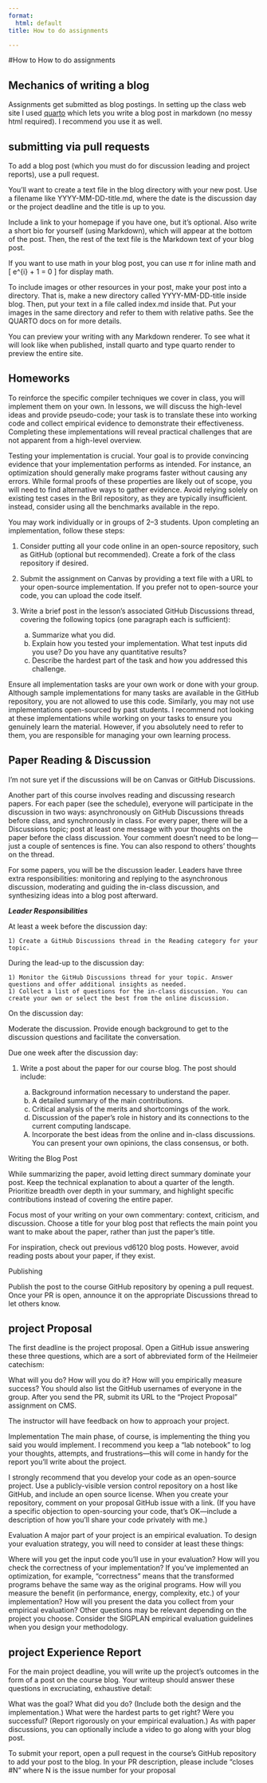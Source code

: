 ```yaml
---
format:
  html: default
title: How to do assignments

---
```


#How to How to do assignments


## Mechanics of writing a blog

Assignments get submitted as blog postings.  In setting up the class web site I used [quarto](https://quarto.org/) which lets you write a blog post in markdown (no messy html required).  I recommend you use it as well.    


## submitting via pull requests 


To add a blog post (which you must do for discussion leading and project reports), use a pull request.

You'll want to create a text file in the blog directory with your new post. Use a filename like YYYY-MM-DD-title.md, where the date is the discussion day or the project deadline and the title is up to you. 


 Include a link to your homepage if you have one, but it's optional. Also write a short bio for yourself (using Markdown), which will appear at the bottom of the post. Then, the rest of the text file is the Markdown text of your blog post.

If you want to use math in your blog post, you can use $\pi$ for inline math and \[ e^{i\pi} + 1 = 0 \] for display math.

To include images or other resources in your post, make your post into a directory. That is, make a new directory called YYYY-MM-DD-title inside blog. Then, put your text in a file called index.md inside that. Put your images in the same directory and refer to them with relative paths. See the QUARTO  docs on for more details.

You can preview your writing with any Markdown renderer. To see what it will look like when published, install  quarto and type quarto render to preview the entire site.

## Homeworks 


To reinforce the specific compiler techniques we cover in class, you will implement them on your own. In lessons, we will discuss the 
high-level ideas and provide pseudo-code; your task is to translate these into working code and collect empirical evidence to demonstrate their effectiveness. Completing these implementations will reveal practical challenges that are not apparent from a high-level overview.

Testing your implementation is crucial. Your goal is to provide convincing evidence that your implementation performs as intended. 
For instance, an optimization should generally make programs faster without causing any errors. 
While formal proofs of these properties are likely out of scope, you will need to find alternative ways to gather evidence. 
Avoid relying solely on existing test cases in the Bril repository, as they are typically insufficient. 
instead, consider using all the benchmarks available in the repo.

You may work individually or in groups of 2–3 students. Upon completing an implementation, follow these steps:

1) Consider putting all your code online in an open-source repository, such as GitHub (optional but recommended).
Create a fork of the class repository if desired.

2) Submit the assignment on Canvas by providing a text file with a URL to your open-source implementation. If you prefer not to open-source your code, you can upload the code itself.

3) Write a brief post in the lesson’s associated GitHub Discussions thread, covering the following topics (one paragraph each is sufficient):
    a) Summarize what you did.
    a) Explain how you tested your implementation. What test inputs did you use? Do you have any quantitative results?
    a) Describe the hardest part of the task and how you addressed this challenge.

Ensure all implementation tasks are your own work or done with your group. Although sample implementations for many tasks are available in the GitHub repository, you are not allowed to use this code. Similarly, you may not use implementations open-sourced by past students. I recommend not looking at these implementations while working on your tasks to ensure you genuinely learn the material. However, if you absolutely need to refer to them, you are responsible for managing your own learning process.


## Paper Reading & Discussion


I'm not sure yet if the discussions will be on Canvas or GitHub Discussions.

Another part of this course involves reading and discussing research papers. For each paper (see the schedule), everyone will participate in the discussion in two ways: asynchronously on GitHub Discussions threads before class, and synchronously in class. For every paper, there will be a Discussions topic; post at least one message with your thoughts on the paper before the class discussion. Your comment doesn't need to be long—just a couple of sentences is fine. You can also respond to others' thoughts on the thread.

For some papers, you will be the discussion leader. Leaders have three extra responsibilities: monitoring and replying to the asynchronous discussion, moderating and guiding the in-class discussion, and synthesizing ideas into a blog post afterward.

***Leader Responsibilities***

At least a week before the discussion day:

    1) Create a GitHub Discussions thread in the Reading category for your topic.

During the lead-up to the discussion day:

    1) Monitor the GitHub Discussions thread for your topic. Answer questions and offer additional insights as needed.
    1) Collect a list of questions for the in-class discussion. You can create your own or select the best from the online discussion.

On the discussion day:

Moderate the  discussion. Provide enough background to get to the discussion questions and facilitate the conversation.

Due one week after the discussion day:

1) Write a post about the paper for our course blog. The post should include:

    a) Background information necessary to understand the paper.
    a) A detailed summary of the main contributions.
    a) Critical analysis of the merits and shortcomings of the work.
    a) Discussion of the paper’s role in history and its connections to the current computing landscape.
    A) Incorporate the best ideas from the online and in-class discussions. You can present your own opinions, the class consensus, or both.

Writing the Blog Post

While summarizing the paper, avoid letting direct summary dominate your post. Keep the technical explanation to about a quarter of the length. Prioritize breadth over depth in your summary, and highlight specific contributions instead of covering the entire paper.

Focus most of your writing on your own commentary: context, criticism, and discussion. Choose a title for your blog post that reflects the main point you want to make about the paper, rather than just the paper’s title.

For inspiration, check out previous vd6120  blog posts. However, avoid reading posts about your paper, if they exist.

Publishing

Publish the post to the course GitHub repository by opening a pull request.  Once your PR is open, announce it on the appropriate Discussions thread to let others know.



## project Proposal

The first deadline is the project proposal. Open a GitHub issue answering these three questions, which are a sort of abbreviated form of the Heilmeier catechism:

What will you do?
How will you do it?
How will you empirically measure success?
You should also list the GitHub usernames of everyone in the group. After you send the PR, submit its URL to the “Project Proposal” assignment on CMS.

The instructor will have feedback on how to approach your project.

Implementation
The main phase, of course, is implementing the thing you said you would implement. I recommend you keep a “lab notebook” to log your thoughts, attempts, and frustrations—this will come in handy for the report you’ll write about the project.

I strongly recommend that you develop your code as an open-source project. Use a publicly-visible version control repository on a host like GitHub, and include an open source license. When you create your repository, comment on your proposal GitHub issue with a link. (If you have a specific objection to open-sourcing your code, that’s OK—include a description of how you’ll share your code privately with me.)

Evaluation
A major part of your project is an empirical evaluation. To design your evaluation strategy, you will need to consider at least these things:

Where will you get the input code you’ll use in your evaluation?
How will you check the correctness of your implementation? If you’ve implemented an optimization, for example, “correctness” means that the transformed programs behave the same way as the original programs.
How will you measure the benefit (in performance, energy, complexity, etc.) of your implementation?
How will you present the data you collect from your empirical evaluation?
Other questions may be relevant depending on the project you choose. Consider the SIGPLAN empirical evaluation guidelines when you design your methodology.

## project Experience Report

For the main project deadline, you will write up the project’s outcomes in the form of a post on the course blog. Your writeup should answer these questions in excruciating, exhaustive detail:

What was the goal?
What did you do? (Include both the design and the implementation.)
What were the hardest parts to get right?
Were you successful? (Report rigorously on your empirical evaluation.)
As with paper discussions, you can optionally include a video to go along with your blog post.

To submit your report, open a pull request in the course’s GitHub repository to add your post to the blog. In your PR description, please include “closes #N” where N is the issue number for your proposal